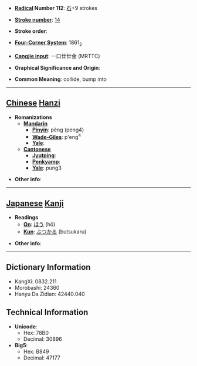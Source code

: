 * '''[[Wiktionary:Chinese radical index| Radical]] Number 112''': [[Wiktionary:Chinese radical index 石|石]]+9 strokes

* '''[[Wiktionary:Chinese total strokes index|Stroke number]]''': [[Wiktionary:Chinese total strokes index 14|14]]

* '''Stroke order''': 

* '''[[Wiktionary:Chinese four corner index|Four-Corner System]]''': 1861<sub>2</sub>

* '''[[Wiktionary:Chinese Cangjie index|Cangjie input]]''': 一口廿廿金 (MRTTC)

* '''Graphical Significance and Origin''': 

* '''Common Meaning''': collide, bump into

----

== [[Chinese]] [[Hanzi]] ==

* '''Romanizations'''
** '''[[Mandarin]]'''
*** '''[[Pinyin]]''': pèng (peng4)
*** '''[[Wade-Giles]]''': p'eng<sup>4</sup>
*** '''[[Yale]]''': 
** '''[[Cantonese]]'''
*** '''[[Jyutping]]''':
*** '''[[Penkyamp]]''': 
*** '''[[Yale]]''': pung3

* '''Other info''': 

----

== [[Japanese]] [[Kanji]] ==

* '''Readings'''
** '''[[On]]''': [[ほう]] (hō)
** '''[[Kun]]''': [[ぶつかる]] (butsukaru)

* '''Other info''':  

----

== Dictionary Information ==

* KangXi: 0832.211
* Morobashi: 24360
* Hanyu Da Zidian: 42440.040

== Technical Information ==

* '''Unicode''':
** Hex: 78B0
** Decimal: 30896
* '''Big5''':
** Hex: B849
** Decimal: 47177
